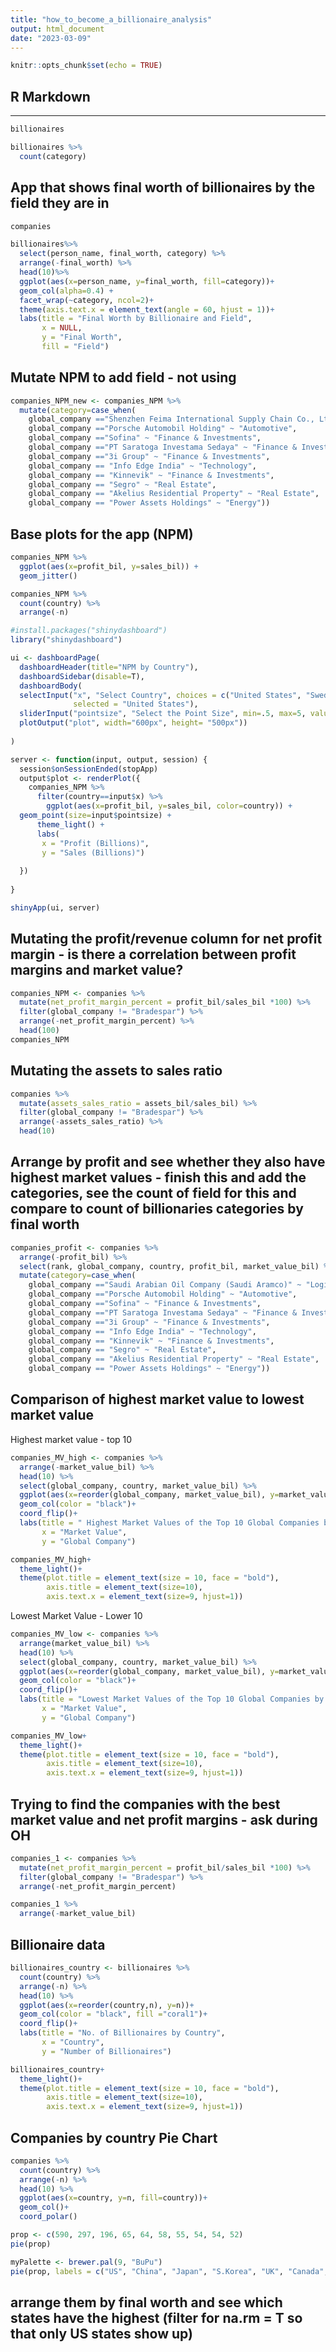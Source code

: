 ```yaml
---
title: "how_to_become_a_billionaire_analysis"
output: html_document
date: "2023-03-09"
---
```


```r
knitr::opts_chunk$set(echo = TRUE)
```

## R Markdown

------

```r
billionaires
```

```r
billionaires %>%
  count(category)
```

## App that shows final worth of billionaires by the field they are in

```r
companies
```

```r
billionaires%>% 
  select(person_name, final_worth, category) %>%
  arrange(-final_worth) %>%
  head(10)%>%
  ggplot(aes(x=person_name, y=final_worth, fill=category))+ 
  geom_col(alpha=0.4) + 
  facet_wrap(~category, ncol=2)+
  theme(axis.text.x = element_text(angle = 60, hjust = 1))+
  labs(title = "Final Worth by Billionaire and Field",
       x = NULL,
       y = "Final Worth",
       fill = "Field")
```

## Mutate NPM to add field - not using

```r
companies_NPM_new <- companies_NPM %>%
  mutate(category=case_when(
    global_company =="Shenzhen Feima International Supply Chain Co., Ltd." ~ "Logistics",
    global_company =="Porsche Automobil Holding" ~ "Automotive",
    global_company =="Sofina" ~ "Finance & Investments",
    global_company =="PT Saratoga Investama Sedaya" ~ "Finance & Investments",
    global_company =="3i Group" ~ "Finance & Investments",
    global_company == "Info Edge India" ~ "Technology",
    global_company == "Kinnevik" ~ "Finance & Investments",
    global_company == "Segro" ~ "Real Estate",
    global_company == "Akelius Residential Property" ~ "Real Estate",
    global_company == "Power Assets Holdings" ~ "Energy"))
```

## Base plots for the app (NPM)
```r
companies_NPM %>%
  ggplot(aes(x=profit_bil, y=sales_bil)) + 
  geom_jitter()
```

```r
companies_NPM %>%
  count(country) %>%
  arrange(-n)
```
```r
#install.packages("shinydashboard")
library("shinydashboard")
```


```r
ui <- dashboardPage(
  dashboardHeader(title="NPM by Country"),
  dashboardSidebar(disable=T),
  dashboardBody(
  selectInput("x", "Select Country", choices = c("United States", "Sweden", "Canada", "China", "Hong Kong", "United Kingdom", "Germany", "France", "Saudi Arabia", "Switzerland"), 
              selected = "United States"),
  sliderInput("pointsize", "Select the Point Size", min=.5, max=5, value=2.5, step=.5),
  plotOutput("plot", width="600px", height= "500px"))
  
)

server <- function(input, output, session) {
  session$onSessionEnded(stopApp)
  output$plot <- renderPlot({
    companies_NPM %>%
      filter(country==input$x) %>%
        ggplot(aes(x=profit_bil, y=sales_bil, color=country)) + 
  geom_point(size=input$pointsize) +
      theme_light() + 
      labs(
       x = "Profit (Billions)",
       y = "Sales (Billions)")
    
  })
  
}

shinyApp(ui, server)
```



## Mutating the profit/revenue column for net profit margin - is there a correlation between profit margins and market value?
```r
companies_NPM <- companies %>% 
  mutate(net_profit_margin_percent = profit_bil/sales_bil *100) %>% 
  filter(global_company != "Bradespar") %>% 
  arrange(-net_profit_margin_percent) %>%
  head(100)
companies_NPM
```

## Mutating the assets to sales ratio
```r
companies %>% 
  mutate(assets_sales_ratio = assets_bil/sales_bil) %>% 
  filter(global_company != "Bradespar") %>% 
  arrange(-assets_sales_ratio) %>% 
  head(10)
```

## Arrange by profit and see whether they also have highest market values - finish this and add the categories, see the count of field for this and compare to count of billionaries categories by final worth
```r
companies_profit <- companies %>% 
  arrange(-profit_bil) %>% 
  select(rank, global_company, country, profit_bil, market_value_bil) %>% 
  mutate(category=case_when(
    global_company =="Saudi Arabian Oil Company (Saudi Aramco)" ~ "Logistics",
    global_company =="Porsche Automobil Holding" ~ "Automotive",
    global_company =="Sofina" ~ "Finance & Investments",
    global_company =="PT Saratoga Investama Sedaya" ~ "Finance & Investments",
    global_company =="3i Group" ~ "Finance & Investments",
    global_company == "Info Edge India" ~ "Technology",
    global_company == "Kinnevik" ~ "Finance & Investments",
    global_company == "Segro" ~ "Real Estate",
    global_company == "Akelius Residential Property" ~ "Real Estate",
    global_company == "Power Assets Holdings" ~ "Energy"))
```


## Comparison of highest market value to lowest market value

Highest market value - top 10
```r
companies_MV_high <- companies %>% 
  arrange(-market_value_bil) %>% 
  head(10) %>% 
  select(global_company, country, market_value_bil) %>% 
  ggplot(aes(x=reorder(global_company, market_value_bil), y=market_value_bil, fill = country))+
  geom_col(color = "black")+
  coord_flip()+
  labs(title = " Highest Market Values of the Top 10 Global Companies by Country",
       x = "Market Value",
       y = "Global Company")
```

```r
companies_MV_high+
  theme_light()+
  theme(plot.title = element_text(size = 10, face = "bold"),
        axis.title = element_text(size=10),
        axis.text.x = element_text(size=9, hjust=1))
```

Lowest Market Value - Lower 10
```r
companies_MV_low <- companies %>% 
  arrange(market_value_bil) %>% 
  head(10) %>% 
  select(global_company, country, market_value_bil) %>% 
  ggplot(aes(x=reorder(global_company, market_value_bil), y=market_value_bil, fill = country))+
  geom_col(color = "black")+
  coord_flip()+
  labs(title = "Lowest Market Values of the Top 10 Global Companies by Country",
       x = "Market Value",
       y = "Global Company")
```

```r
companies_MV_low+
  theme_light()+
  theme(plot.title = element_text(size = 10, face = "bold"),
        axis.title = element_text(size=10),
        axis.text.x = element_text(size=9, hjust=1))
```

## Trying to find the companies with the best market value and net profit margins - ask during OH
```r
companies_1 <- companies %>% 
  mutate(net_profit_margin_percent = profit_bil/sales_bil *100) %>% 
  filter(global_company != "Bradespar") %>% 
  arrange(-net_profit_margin_percent)
```

```r
companies_1 %>% 
  arrange(-market_value_bil)
```

## Billionaire data
```r
billionaires_country <- billionaires %>% 
  count(country) %>% 
  arrange(-n) %>% 
  head(10) %>% 
  ggplot(aes(x=reorder(country,n), y=n))+
  geom_col(color = "black", fill ="coral1")+
  coord_flip()+
  labs(title = "No. of Billionaires by Country",
       x = "Country",
       y = "Number of Billionaires")
```

```r
billionaires_country+
  theme_light()+
  theme(plot.title = element_text(size = 10, face = "bold"),
        axis.title = element_text(size=10),
        axis.text.x = element_text(size=9, hjust=1))
```


## Companies by country Pie Chart
```r
companies %>% 
  count(country) %>% 
  arrange(-n) %>% 
  head(10) %>% 
  ggplot(aes(x=country, y=n, fill=country))+
  geom_col()+
  coord_polar()
```


```r
prop <- c(590, 297, 196, 65, 64, 58, 55, 54, 54, 52)
pie(prop)
```

```r
myPalette <- brewer.pal(9, "BuPu")
pie(prop, labels = c("US", "China", "Japan", "S.Korea", "UK", "Canada", "India", "France", "Hong Kong", "Germany"), border = "black", col=myPalette)
```

## arrange them by final worth and see which states have the highest (filter for na.rm = T so that only US states show up)
